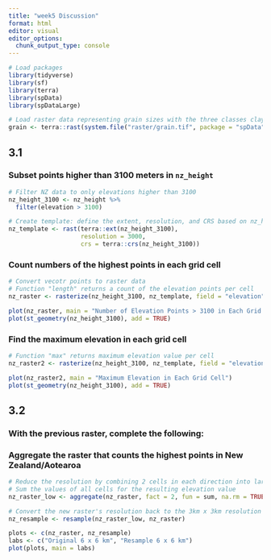 ```yaml
---
title: "week5 Discussion"
format: html
editor: visual
editor_options: 
  chunk_output_type: console
---
```


```r
# Load packages
library(tidyverse)
library(sf)
library(terra)
library(spData)
library(spDataLarge)
```

```r
# Load raster data representing grain sizes with the three classes clay, silt and sand
grain <- terra::rast(system.file("raster/grain.tif", package = "spData"))
```


## 3.1
### Subset points higher than 3100 meters in `nz_height`
```r
# Filter NZ data to only elevations higher than 3100
nz_height_3100 <- nz_height %>%
  filter(elevation > 3100)

# Create template: define the extent, resolution, and CRS based on nz_height3100
nz_template <- rast(terra::ext(nz_height_3100), 
                    resolution = 3000, 
                    crs = terra::crs(nz_height_3100))

```


### Count numbers of the highest points in each grid cell
```r
# Convert vecotr points to raster data
# Function "length" returns a count of the elevation points per cell
nz_raster <- rasterize(nz_height_3100, nz_template, field = "elevation", fun = "length")

plot(nz_raster, main = "Number of Elevation Points > 3100 in Each Grid Cell")
plot(st_geometry(nz_height_3100), add = TRUE)
```


### Find the maximum elevation in each grid cell
```r
# Function "max" returns maximum elevation value per cell
nz_raster2 <- rasterize(nz_height_3100, nz_template, field = "elevation", fun = max)

plot(nz_raster2, main = "Maximum Elevation in Each Grid Cell")
plot(st_geometry(nz_height_3100), add = TRUE)

```

## 3.2 
### With the previous raster, complete the following:

### Aggregate the raster that counts the highest points in New Zealand/Aotearoa
```r
# Reduce the resolution by combining 2 cells in each direction into larger cells
# Sum the values of all cells for the resulting elevation value
nz_raster_low <- aggregate(nz_raster, fact = 2, fun = sum, na.rm = TRUE)

# Convert the new raster's resolution back to the 3km x 3km resolution of original raster
nz_resample <- resample(nz_raster_low, nz_raster)

plots <- c(nz_raster, nz_resample)
labs <- c("Original 6 x 6 km", "Resample 6 x 6 km")
plot(plots, main = labs)
```


